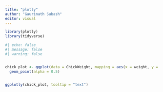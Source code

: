 ```yaml
---
title: "plotly"
author: "Gaurinath Subash"
editor: visual
---
```


```r
library(plotly)
library(tidyverse)
```

```r
#| echo: false
#| message: false
#| warning: false


chick_plot <- ggplot(data = ChickWeight, mapping = aes(x = weight, y = Diet, text = weight)) + 
  geom_point(alpha = 0.5)


ggplotly(chick_plot, tooltip = "text")
```



